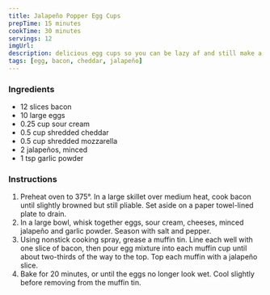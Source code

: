 ```yaml
---
title: Jalapeño Popper Egg Cups
prepTime: 15 minutes
cookTime: 30 minutes
servings: 12
imgUrl:
description: delicious egg cups so you can be lazy af and still make a healthy breakfast and then it's just ready.
tags: [egg, bacon, cheddar, jalapeño]
---
```


### Ingredients

- 12 slices bacon
- 10 large eggs
- 0.25 cup sour cream
- 0.5 cup shredded cheddar
- 0.5 cup shredded mozzarella
- 2 jalapeños, minced
- 1 tsp garlic powder

### Instructions

1. Preheat oven to 375°. In a large skillet over medium heat, cook bacon until slightly browned but still pliable. Set aside on a paper towel-lined plate to drain.
1. In a large bowl, whisk together eggs, sour cream, cheeses, minced jalapeño and garlic powder. Season with salt and pepper.
1. Using nonstick cooking spray, grease a muffin tin. Line each well with one slice of bacon, then pour egg mixture into each muffin cup until about two-thirds of the way to the top. Top each muffin with a jalapeño slice.
1. Bake for 20 minutes, or until the eggs no longer look wet. Cool slightly before removing from the muffin tin.
